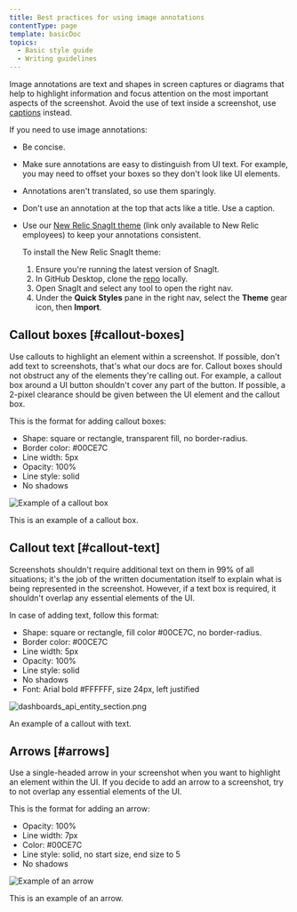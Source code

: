 ```yaml
---
title: Best practices for using image annotations
contentType: page
template: basicDoc
topics:
  - Basic style guide
  - Writing guidelines
---
```





Image annotations are text and shapes in screen captures or diagrams that help to highlight information and focus attention on the most important aspects of the screenshot. Avoid the use of text inside a screenshot, use [captions](/docs/style-guide/images/screenshots-images/#captions) instead.

If you need to use image annotations:

* Be concise.
* Make sure annotations are easy to distinguish from UI text. For example, you may need to offset your boxes so they don't look like UI elements.
* Annotations aren't translated, so use them sparingly.
* Don't use an annotation at the top that acts like a title. Use a caption.
* Use our [New Relic SnagIt theme](https://github.com/newrelic/newrelic-doc-tools) (link only available to New Relic employees) to keep your annotations consistent. 

  To install the New Relic SnagIt theme:
    1. Ensure you're running the latest version of SnagIt.
    2. In GitHub Desktop, clone the [repo](https://github.com/newrelic/newrelic-doc-tools) locally.
    3. Open SnagIt and select any tool to open the right nav.
    4. Under the **Quick Styles** pane in the right nav, select the **Theme** gear icon, then **Import**.

## Callout boxes [#callout-boxes]

Use callouts to highlight an element within a screenshot. If possible, don't add text to screenshots, that's what our docs are for. Callout boxes should not obstruct any of the elements they're calling out. For example, a callout box around a UI button shouldn't cover any part of the button. If possible, a 2-pixel clearance should be given between the UI element and the callout box.

This is the format for adding callout boxes:
  * Shape: square or rectangle, transparent fill, no border-radius.
  * Border color: #00CE7C
  * Line width: 5px
  * Opacity: 100%
  * Line style: solid
  * No shadows

<img
  title="Example of a callout box"
  alt="Example of a callout box"
  src={styleguideExampleCalloutBox}
/>

<figcaption>
  This is an example of a callout box.
</figcaption>

## Callout text [#callout-text]

Screenshots shouldn't require additional text on them in 99% of all situations; it's the job of the written documentation itself to explain what is being represented in the screenshot. However, if a text box is required, it shouldn't overlap any essential elements of the UI.

In case of adding text, follow this format:

  * Shape: square or rectangle, fill color #00CE7C, no border-radius.
  * Border color: #00CE7C
  * Line width: 5px
  * Opacity: 100%
  * Line style: solid
  * No shadows
  * Font: Arial bold #FFFFFF, size 24px, left justified

<img
  title="dashboards_api_entity_section.png"
  alt="dashboards_api_entity_section.png"
  src={apisanddataNerdGraphDashboardEntity}
/>

<figcaption>
  An example of a callout with text.
</figcaption>

## Arrows [#arrows]

Use a single-headed arrow in your screenshot when you want to highlight an element within the UI. If you decide to add an arrow to a screenshot, try to not overlap any essential elements of the UI.

This is the format for adding an arrow:
  * Opacity: 100%
  * Line width: 7px
  * Color: #00CE7C
  * Line style: solid, no start size, end size to 5
  * No shadows

<img
  title="Example of an arrow"
  alt="Example of an arrow"
  src={styleguideExampleArrow}
/>

<figcaption>
  This is an example of an arrow.
</figcaption>
